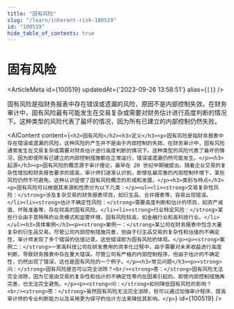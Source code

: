 ```yaml
---
title: "固有风险"
slug: "/learn/inherent-risk-100519"
id: "100519"
hide_table_of_contents: true
---
```



# 固有风险

<ArticleMeta id={100519} updatedAt={'2023-09-26 13:58:51'} alias={`[]`} />
<div className='border-solid border-b border-t-0 my-4 border-[var(--ifm-color-gray-300)]' />

固有风险是指财务报表中存在错误或遗漏的风险，原因不是内部控制失效。在财务审计中，固有风险最有可能发生在交易复杂或需要对财务估计进行高度判断的情况下。这种类型的风险代表了最坏的情况，因为所有已建立的内部控制仍然失败。

<AIContent content={`<h2>固有风险</h2><h3>定义</h3><p>固有风险是指财务报表中存在错误或遗漏的风险，这种风险的产生并不是由于内部控制的失效。在财务审计中，固有风险通常发生在交易复杂或需要对财务估计进行高度判断的情况下。这种类型的风险代表了最坏的情况，因为即使所有已建立的内部控制措施都在正常运行，错误或遗漏仍然可能发生。</p><h3>起源</h3><p>固有风险的概念源于审计理论，最早在 20 世纪中期被提出。随着企业交易的复杂性增加和财务报告要求的提高，审计师们逐渐认识到，即使在最完善的内部控制环境下，某些风险仍然不可避免。这种认识促使了固有风险概念的形成和发展。</p><h3>类别与特点</h3><p>固有风险可以根据其来源和性质分为以下几类：</p><ul><li><strong>交易复杂性风险：</strong>涉及复杂交易的财务报表项目，如衍生品、合并报表等，容易出现错误。</li><li><strong>估计不确定性风险：</strong>需要高度判断和估计的项目，如资产减值、坏账准备等，存在较高的固有风险。</li><li><strong>行业特定风险：</strong>某些行业由于其特殊的业务模式和监管环境，固有风险较高，如金融行业和高科技行业。</li></ul><h3>具体案例</h3><p><strong>案例一：</strong>某公司在财务报表中包含大量复杂的衍生品交易。尽管公司内部控制措施完善，但由于衍生品交易的复杂性和估值的不确定性，审计师发现了多个错误的估值记录。这些错误即为固有风险的体现。</p><p><strong>案例二：</strong>一家高科技公司在研发费用的资本化过程中，由于需要对未来收益进行高度判断，导致财务报表中存在重大错误。尽管公司有严格的内部控制程序，但由于估计的不确定性，仍然出现了错误，这也是固有风险的一个例子。</p><h3>常见问题</h3><p><strong>问：</strong>固有风险是否可以完全消除？<br/><strong>答：</strong>固有风险无法完全消除，因为它是由交易的复杂性和估计的不确定性等内在因素引起的。即使内部控制措施再完善，也无法完全避免。</p><p><strong>问：</strong>如何降低固有风险的影响？<br/><strong>答：</strong>虽然固有风险无法完全消除，但可以通过加强审计程序、提高审计师的专业判断能力以及采用更为保守的估计方法来降低其影响。</p>`} id={100519} />
